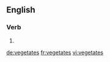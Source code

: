 ==English==

===Verb===
{{head|en}}

# {{en-third-person singular of|vegetate}}

[[de:vegetates]]
[[fr:vegetates]]
[[vi:vegetates]]